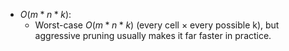 - $O(m * n * k)$:
    - Worst-case $O(m * n * k)$ (every cell × every possible k), but aggressive pruning usually makes it far faster in practice.